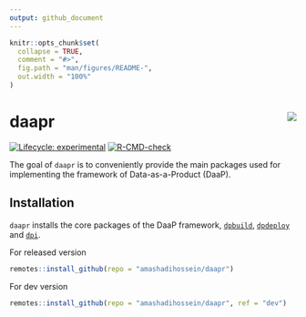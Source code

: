 ```yaml
---
output: github_document
---
```


<!-- README.md is generated from README.Rmd. Please edit that file -->

```r
knitr::opts_chunk$set(
  collapse = TRUE,
  comment = "#>",
  fig.path = "man/figures/README-",
  out.width = "100%"
)
```

# daapr <img src="man/figures/logo.png" align="right" />

<!-- badges: start -->
[![Lifecycle: experimental](https://img.shields.io/badge/lifecycle-experimental-orange.svg)](https://lifecycle.r-lib.org/articles/stages.html#experimental)
[![R-CMD-check](https://github.com/amashadihossein/daapr/workflows/R-CMD-check/badge.svg)](https://github.com/amashadihossein/daapr/actions)
<!-- badges: end -->

The goal of `daapr` is to conveniently provide the main packages used for 
implementing the framework of Data-as-a-Product (DaaP).

## Installation

`daapr` installs the core packages of the DaaP framework, 
[`dpbuild`](https://github.com/amashadihossein/dpbuild), 
[`dpdeploy`](https://github.com/amashadihossein/dpdeploy) and 
[`dpi`](https://github.com/amashadihossein/dpi).

For released version

```r
remotes::install_github(repo = "amashadihossein/daapr")
```

For dev version

```r
remotes::install_github(repo = "amashadihossein/daapr", ref = "dev")
```

